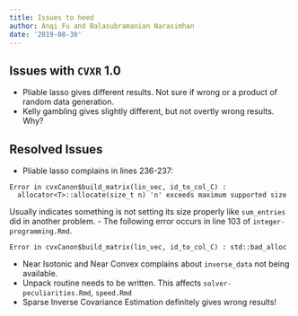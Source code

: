 ```yaml
---
title: Issues to heed
author: Anqi Fu and Balasubramanian Narasimhan
date: '2019-08-30'
---
```


## Issues with `CVXR` 1.0

- Pliable lasso gives different results. Not sure if wrong or a product of random data generation.
- Kelly gambling gives slightly different, but not overtly wrong results. Why?  

## Resolved Issues

- Pliable lasso complains in lines 236-237:
```
Error in cvxCanon$build_matrix(lin_vec, id_to_col_C) : 
  allocator<T>::allocate(size_t n) 'n' exceeds maximum supported size
```
Usually indicates something is not setting its size properly like
	`sum_entries` did in another problem.
- The following error occurs in line 103 of `integer-programming.Rmd`.
```
Error in cvxCanon$build_matrix(lin_vec, id_to_col_C) : std::bad_alloc
```
- Near Isotonic and Near Convex complains about `inverse_data` not
  being available.
- Unpack routine needs to be written.  This affects
  `solver-peculiarities.Rmd`, `speed.Rmd` 
- Sparse Inverse Covariance Estimation definitely gives wrong results!
